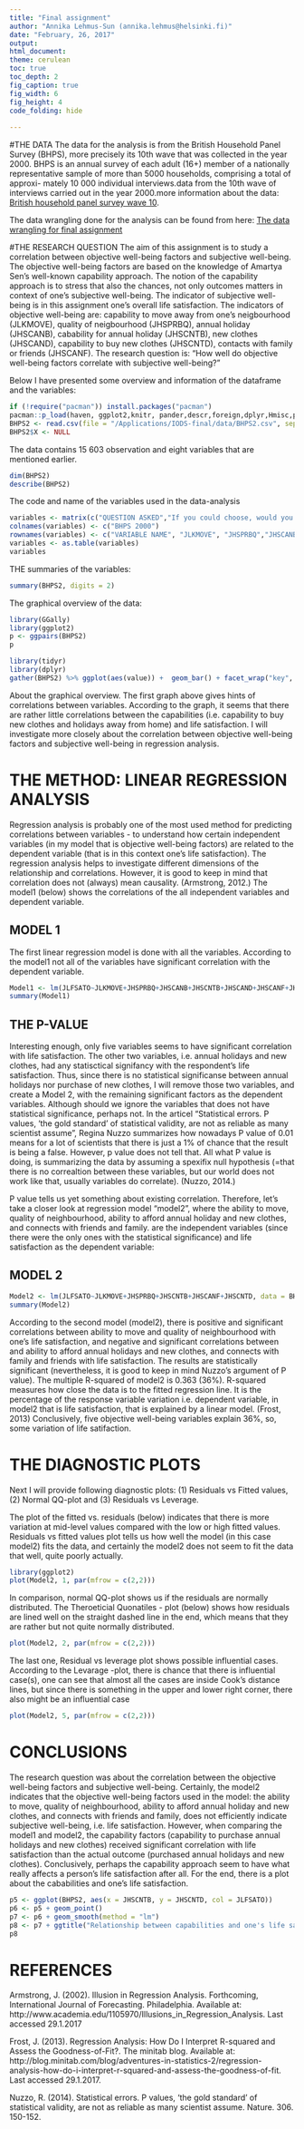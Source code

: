 ```yaml
---
title: "Final assignment"
author: "Annika Lehmus-Sun (annika.lehmus@helsinki.fi)"
date: "February, 26, 2017"
output: 
html_document:
theme: cerulean
toc: true
toc_depth: 2
fig_caption: true
fig_width: 6
fig_height: 4
code_folding: hide
 
---
```


#THE DATA 
The data for the analysis is from the British Household Panel Survey (BHPS), more precisely its 10th wave that was collected in the year 2000. BHPS is an annual survey of each adult (16+) member of a nationally representative sample of more than 5000 households, comprising a total of approxi- mately 10 000 individual interviews.data from the 10th wave of interviews carried out in the year 2000.more information about the data: [British household panel survey wave 10](https://www.iser.essex.ac.uk/bhps/documentation/pdf_versions/index.html). 

The data wrangling done for the analysis can be found from here: [The data wrangling for final assignment](https://github.com/AnnikaLehmusSun/IODS-final/blob/master/data/BHPS_create%20.R) 

#THE RESEARCH QUESTION
The aim of this assignment is to study a correlation between objective well-being factors and subjective well-being. The objective well-being factors are based on the knowledge of Amartya Sen's well-known capability approach. The notion of the capability approach is to stress that also the chances, not only outcomes matters in context of one's subjective well-being. The indicator of subjective well-being is in this assignment one's overall life satisfaction. The indicators of objective well-being are: capability to move away from one's neigbourhood (JLKMOVE), quality of neigbourhood (JHSPRBQ), annual holiday (JHSCANB), cabability for annual holiday (JHSCNTB), new clothes (JHSCAND), capability to buy new clothes (JHSCNTD), contacts with family or friends (JHSCANF). The research question is: "How well do objective well-being factors correlate with subjective well-being?"

Below I have presented some overview and information of the dataframe and the variables: 

```r
if (!require("pacman")) install.packages("pacman")
pacman::p_load(haven, ggplot2,knitr, pander,descr,foreign,dplyr,Hmisc,psych,GPArotation,plyr, dplyr, rmarkdown)
BHPS2 <- read.csv(file = "/Applications/IODS-final/data/BHPS2.csv", sep=",")
BHPS2$X <- NULL
```
The data contains 15 603 observation and eight variables that are mentioned earlier. 
```r
dim(BHPS2)
describe(BHPS2)
```

The code and name of the variables used in the data-analysis
```r

variables <- matrix(c("QUESTION ASKED","If you could choose, would you stay here in your present home or would you prefer to move somewhere else?","Does your accommodation have any of the following problems? Vandalism or crime in the area", "Tell me which things you (and your household) have or do? Pay for a week’s annual holiday away from home.","Would you like to be able to pay for a week’s annual holiday away from home, but must do without because you cannot afford it?", "Tell me which things you (and your household) have or do? Buy new, rather than second hand, clothes.","Would you like to be able to buy new, rather than second hand, clothes, but must do without because you cannot afford it?","Tell me which things you (and your household) have or do? Have friends or family for a drink or meal at least once a month","How dissatisfied or satisfied are you with your life overall?"), ncol = 1, byrow =TRUE)
colnames(variables) <- c("BHPS 2000")
rownames(variables) <- c("VARIABLE NAME", "JLKMOVE", "JHSPRBQ","JHSCANB" , "JHSCNTB","JHSCAND", "JHSCNTD", "JHSCANF", "JLFSATO" )
variables <- as.table(variables)
variables
```


THE summaries of the variables:
```r
summary(BHPS2, digits = 2)
```

The graphical overview of the data:
```r
library(GGally)
library(ggplot2)
p <- ggpairs(BHPS2)
p

library(tidyr)
library(dplyr)
gather(BHPS2) %>% ggplot(aes(value)) +  geom_bar() + facet_wrap("key", scales = "free")  + theme(axis.text.x = element_text(angle =45, hjust = 1, size = 8))
```

About the graphical overview. The first graph above gives hints of correlations between variables. According to the graph, it seems that there are rather little correlations between the capabilities (i.e. capability to buy new clothes and holidays away from home) and life satisfaction. I will investigate more closely about the correlation between objective well-being factors and subjective well-being in regression analysis. 


# THE METHOD: LINEAR REGRESSION ANALYSIS 

Regression analysis is probably one of the most used method for predicting correlations between variables - to understand how certain independent variables (in my model that is objective well-being factors) are related to the dependent variable (that is in this context one's life satisfaction). The regression analysis helps to investigate different dimensions of the relationship and correlations. However, it is good to keep in mind that correlation does not (always) mean causality. (Armstrong, 2012.) The model1 (below) shows the correlations of the all  independent variables and dependent variable.

## MODEL 1
The first linear regression model is done with all the variables. According to the model1 not all of the variables have significant correlation with the dependent variable. 
  
```r
Model1 <- lm(JLFSATO~JLKMOVE+JHSPRBQ+JHSCANB+JHSCNTB+JHSCAND+JHSCANF+JHSCNTD, data = BHPS2)
summary(Model1)
```
## THE P-VALUE
Interesting enough, only five variables seems to have significant correlation with life satisfaction. The other two variables, i.e. annual holidays and new clothes, had any statisctical signifancy with the respondent's life satisfaction. Thus, since there is no statistical significanse between annual holidays nor purchase of new clothes, I will remove those two variables, and create a Model 2, with the remaining significant factors as the dependent variables. Although should we ignore the variables that does not have statistical significance, perhaps not. In the articel “Statistical errors. P values, ‘the gold standard’ of statistical validity, are not as reliable as many scientist assume”, Regina Nuzzo summarizes how nowadays P value of 0.01 means for a lot of scientists that there is just a 1% of chance that the result is being a false. However, p value does not tell that. All what P value is doing, is summarizing the data by assuming a spexifix null hypothesis (=that there is no correaltion between these variables, but our world does not work like that, usually variables do correlate). (Nuzzo, 2014.)

P value tells us yet something about existing correlation. Therefore, let’s take a closer look at regression model “model2”, where the ability to move, quality of neighbourhood, ability to afford annual holiday and new clothes, and connects with friends and family. are the independent variables (since there were the only ones with the statistical significance) and life satisfaction as the dependent variable:

## MODEL 2

```r
Model2 <- lm(JLFSATO~JLKMOVE+JHSPRBQ+JHSCNTB+JHSCANF+JHSCNTD, data = BHPS2)
summary(Model2)
```

According to the second model (model2), there is positive and significant correlations between ability to move and quality of neighbourhood with one's life satisfaction, and negative and significant correlations between and ability to afford annual holidays and new clothes, and connects with family and friends with life satisfaction. The results are statistically significant (nevertheless, it is good to keep in mind Nuzzo’s argument of P value). The multiple R-squared of model2 is 0.363 (36%). R-squared measures how close the data is to the fitted regression line. It is the percentage of the response variable variation i.e. dependent variable, in model2 that is life satisfaction, that is explained by a linear model. (Frost, 2013) Conclusively, five objective well-being variables explain 36%, so, some variation of life satifaction.


# THE DIAGNOSTIC PLOTS 
Next I will provide following diagnostic plots: (1) Residuals vs Fitted values, (2) Normal QQ-plot and (3) Residuals vs Leverage. 


The plot of the fitted vs. residuals (below) indicates that there is more variation at mid-level values compared with the low or high fitted values. Residuals vs fitted values plot tells us how well the model (in this case model2) fits the data, and certainly the model2 does not seem to fit the data that well, quite poorly actually. 
```r
library(ggplot2)
plot(Model2, 1, par(mfrow = c(2,2)))
```
In comparison, normal QQ-plot shows us if the residuals are normally distributed. The Theroeticial Quonatiles - plot (below) shows how residuals are lined well on the straight dashed line in the end, which means that they are rather but not quite normally distributed. 
```r
plot(Model2, 2, par(mfrow = c(2,2)))
```
The last one, Residual vs leverage plot shows possible influential cases. According to the Levarage -plot, there is chance that there is influential case(s), one can  see that almost all the cases are inside Cook’s distance lines, but since there is something in the upper and lower right corner, there also might be an influential case
```r
plot(Model2, 5, par(mfrow = c(2,2)))
```

# CONCLUSIONS

The research question was about the correlation between the objective well-being factors and subjective well-being. Certainly, the model2 indicates that the objective well-being factors used in the model: the ability to move, quality of neighbourhood, ability to afford annual holiday and new clothes, and connects with friends and family, does not efficiently indicate subjective well-being, i.e. life satisfaction. However, when comparing the model1 and model2, the capability factors (capability to purchase annual holidays and new clothes) received significant correlation with life satisfaction than the actual outcome (purchased annual holidays and new clothes). Conclusively, perhaps the capability approach seem to have what really affects a person's life satisfaction after all. For the end, there is a plot about the cababilities and one's life satisfaction.


```r
p5 <- ggplot(BHPS2, aes(x = JHSCNTB, y = JHSCNTD, col = JLFSATO))
p6 <- p5 + geom_point()
p7 <- p6 + geom_smooth(method = "lm")
p8 <- p7 + ggtitle("Relationship between capabilities and one's life satisfaction") + xlab("capability to to pay holidays") + ylab("capability to buy new clothes")
p8
```

# REFERENCES 

Armstrong, J. (2002). Illusion in Regression Analysis. Forthcoming, International Journal of Forecasting. Philadelphia. Available at: http://www.academia.edu/1105970/Illusions_in_Regression_Analysis. Last accessed 29.1.2017

Frost, J. (2013). Regression Analysis: How Do I Interpret R-squared and Assess the Goodness-of-Fit?. The minitab blog. Available at: http://blog.minitab.com/blog/adventures-in-statistics-2/regression-analysis-how-do-i-interpret-r-squared-and-assess-the-goodness-of-fit. Last accessed 29.1.2017.

Nuzzo, R. (2014). Statistical errors. P values, ‘the gold standard’ of statistical validity, are not as reliable as many scientist assume. Nature. 306. 150-152.






